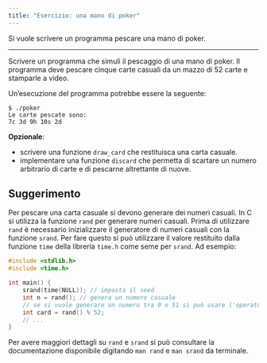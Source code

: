 ```yaml
---
title: "Esercizio: una mano di poker"
---
```


Si vuole scrivere un programma pescare una mano di poker.

---

Scrivere un programma che simuli il pescaggio di una mano di poker. Il programma deve pescare cinque carte casuali da un mazzo di 52 carte e stamparle a video.

Un'esecuzione del programma potrebbe essere la seguente:

```plaintext
$ ./poker
Le carte pescate sono:
7c 3d 9h 10s 2d
```

**Opzionale**:

- scrivere una funzione `draw_card` che restituisca una carta casuale.
- implementare una funzione `discard` che permetta di scartare un numero arbitrario di carte e di pescarne altrettante di nuove.

::: {.callout-tip}
## Suggerimento

Per pescare una carta casuale si devono generare dei numeri casuali. In C si utilizza la funzione `rand` per generare numeri casuali. Prima di utilizzare `rand` è necessario inizializzare il generatore di numeri casuali con la funzione `srand`. Per fare questo si può utilizzare il valore restituito dalla funzione `time` della libreria `time.h` come seme per `srand`. Ad esempio:

```.c
#include <stdlib.h>
#include <time.h>

int main() {
    srand(time(NULL)); // imposta il seed
    int n = rand(); // genera un numero casuale
    // se si vuole generare un numero tra 0 e 51 si può usare l'operatore modulo
    int card = rand() % 52;
    // ...
}
```

Per avere maggiori dettagli su `rand` e `srand` si può consultare la documentazione disponibile digitando `man rand` e `man srand` da terminale.
:::
